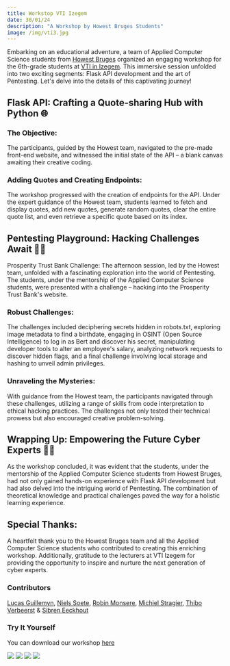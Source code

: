 ```yaml
---
title: Workstop VTI Izegem
date: 30/01/24
description: "A Workshop by Howest Bruges Students"
image: /img/vti3.jpg
---
```


Embarking on an educational adventure, a team of Applied Computer Science students from [Howest Bruges](https://www.howest.be/nl) organized an engaging workshop for the 6th-grade students at [VTI in Izegem](https://www.izegem.be/adressen/prizma-campus-vti). This immersive session unfolded into two exciting segments: Flask API development and the art of Pentesting. Let's delve into the details of this captivating journey!

## Flask API: Crafting a Quote-sharing Hub with Python 🌐

### The Objective:

The participants, guided by the Howest team, navigated to the pre-made front-end website, and witnessed the initial state of the API – a blank canvas awaiting their creative coding.

### Adding Quotes and Creating Endpoints:

The workshop progressed with the creation of endpoints for the API. Under the expert guidance of the Howest team, students learned to fetch and display quotes, add new quotes, generate random quotes, clear the entire quote list, and even retrieve a specific quote based on its index.

## Pentesting Playground: Hacking Challenges Await 🕵️‍♂️

Prosperity Trust Bank Challenge:
The afternoon session, led by the Howest team, unfolded with a fascinating exploration into the world of Pentesting. The students, under the mentorship of the Applied Computer Science students, were presented with a challenge – hacking into the Prosperity Trust Bank's website.

### Robust Challenges:

The challenges included deciphering secrets hidden in robots.txt, exploring image metadata to find a birthdate, engaging in OSINT (Open Source Intelligence) to log in as Bert and discover his secret, manipulating developer tools to alter an employee's salary, analyzing network requests to discover hidden flags, and a final challenge involving local storage and hashing to unveil admin privileges.

### Unraveling the Mysteries:

With guidance from the Howest team, the participants navigated through these challenges, utilizing a range of skills from code interpretation to ethical hacking practices. The challenges not only tested their technical prowess but also encouraged creative problem-solving.

## Wrapping Up: Empowering the Future Cyber Experts 👨‍💻

As the workshop concluded, it was evident that the students, under the mentorship of the Applied Computer Science students from Howest Bruges, had not only gained hands-on experience with Flask API development but had also delved into the intriguing world of Pentesting. The combination of theoretical knowledge and practical challenges paved the way for a holistic learning experience.

## Special Thanks:

A heartfelt thank you to the Howest Bruges team and all the Applied Computer Science students who contributed to creating this enriching workshop. Additionally, gratitude to the lecturers at VTI Izegem for providing the opportunity to inspire and nurture the next generation of cyber experts.

### Contributors

[Lucas Guillemyn](https://www.linkedin.com/in/lucas-guillemyn-280103g/), [Niels Soete](https://www.linkedin.com/in/niels-soete/), [Robin Monsere](https://www.linkedin.com/in/robin-monser%C3%A9/), [Michiel Stragier](https://www.linkedin.com/in/michiel-stragier-3773b523a/), [Thibo Verbeerst](https://www.linkedin.com/in/thiboverbeerst/) & [Sibren Eeckhout](https://be.linkedin.com/in/sibren-eeckhout-542257253)

### Try It Yourself

You can download our workshop [here](https://drive.google.com/drive/folders/1YFTZ3GLQilWwrtiMukJCJgMazEaH1Dec?usp=sharing)

<div
  style={{
    display: "flex",
    flexWrap: "wrap",
    gap: "5%",
    justifyContent: "center",
  }}>
  <img
    src="/img/vti1.jpg"
    style={{
      flexGrow: "1",
      maxWidth: "30rem",
      height: "300px",
      objectFit: "cover",
    }}
  />
  <img
    src="/img/vti2.jpg"
    style={{
      flexGrow: "1",
      maxWidth: "30rem",
      height: "300px",
      objectFit: "cover",
    }}
  />
  <img
    src="/img/vti3.jpg"
    style={{
      flexGrow: "1",
      maxWidth: "30rem",
      height: "300px",
      objectFit: "cover",
    }}
  />
  <img
    src="/img/vti4.jpg"
    style={{
      flexGrow: "1",
      maxWidth: "30rem",
      height: "300px",
      objectFit: "cover",
    }}
  />
</div>
